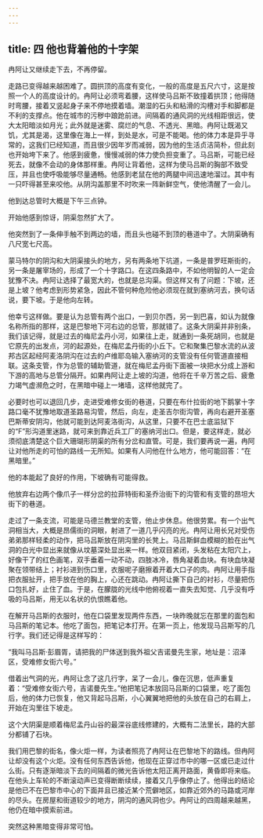 ```yaml
---
---
---
```

title: 四 他也背着他的十字架
---




冉阿让又继续走下去，不再停留。

走路已变得越来越困难了。圆拱顶的高度有变化，一般的高度是五尺六寸，这是按照一个人的高度设计的。冉阿让必须弯着腰，这样使马吕斯不致撞着拱顶；他得随时弯腰，接着又竖起身子来不停地摸着墙。潮湿的石头和粘滑的沟槽对手和脚都是不利的支撑点。他在城市的污秽中踉跄前进。间隔着的通风洞的光线相距很远，使大太阳暗淡如月光；此外就是迷雾、腐烂的气息、不透光、黑暗。冉阿让既渴又饥，尤其是渴，这里像在海上一样，到处是水，可是不能喝。他的体力本是异乎寻常的，这我们已经知道，而且很少因年岁而减弱，因为他的生活贞洁简朴，但此刻也开始垮下来了。他感到疲惫，慢慢减弱的体力使负担变重了。马吕斯，可能已经死去，就像不会动的身体那样重。冉阿让背着他，这样为使马吕斯的胸部不致受压，并且也使呼吸能够尽量通畅。他感到老鼠在他的两腿中间迅速地溜过。其中有一只吓得甚至来咬他。从阴沟盖那里不时吹来一阵新鲜空气，使他清醒了一会儿。

他到达总管时大概是下午三点钟。

开始他感到惊讶，阴渠忽然扩大了。

他突然到了一条伸手触不到两边的墙，而且头也碰不到顶的巷道中了。大阴渠确有八尺宽七尺高。

蒙马特尔的阴沟和大阴渠接头的地方，另有两条地下坑道，一条是普罗旺斯街的，另一条是屠宰场的，形成了一个十字路口。在这四条路中，不如他明智的人一定会犹豫不决。冉阿让选择了最宽大的，也就是总沟渠。但这样又有了问题：下坡，还是上坡？他考虑到形势紧急，因此不管何种危险他必须现在就到塞纳河去，换句话说，要下坡。于是他向左转。

他幸亏这样做。要是认为总管有两个出口，一到贝尔西，另一到巴喜，如认为就像名称所指的那样，这是巴黎地下河右边的总管，那就错了。这条大阴渠并非别条，我们该记得，就是过去的梅尼孟丹小河，如果往上走，就通到一条死胡同，也就是它原先的出发点，河的起源处，在梅尼孟丹街的小丘下。它和聚集巴黎水流的从波邦古区起经阿麦洛阴沟在过去的卢维耶岛输入塞纳河的支管没有任何管道直接相联。这条支管，作为总管的辅助管道，就在梅尼孟丹街下面被一块把水分成上游和下游的高地与总管分隔开。如果冉阿让走上坡的沟道，他将在千辛万苦之后、疲惫力竭气虚濒危之时，在黑暗中碰上一堵墙，这样他就完了。

必要时也可以退回几步，走进受难修女街的巷道，只要在布什拉街的地下鹅掌十字路口毫不犹豫地取道圣路易沟管，然后，向左，走圣吉尔街沟管，再向右避开圣塞巴斯蒂安阴沟，他就可能到达阿麦洛街沟，从这里，只要不在巴士底监狱下的“F”形沟道里迷路，就可来到靠近兵工厂的塞纳河出口。但是，要这样走，就必须彻底清楚这个巨大珊瑚形阴渠的所有分岔和直管。可是，我们要再说一遍，冉阿让对他所走的可怕的路线一无所知。如果有人问他在什么地方，他可能回答：“在黑暗里。”

他的本能起了良好的作用，下坡确有可能得救。

他放弃右边两个像爪子一样分岔的拉菲特街和圣乔治街下的沟管和有支管的昂坦大街下的巷道。

走过了一条支流，可能是马德兰教堂的支管，他止步休息。他很劳累。有一个出气洞相当大，大概是昂儒街的洞眼，射进了一道几乎闪亮的光。冉阿让用长兄对受伤弟弟那样轻柔的动作，把马吕斯放在阴沟里的长凳上。马吕斯鲜血模糊的脸在出气洞的白光中显出来就像从坟墓深处显出来一样。他双目紧闭，头发粘在太阳穴上，好像干了的红色画笔，双手垂着一动不动，四肢冰冷，唇角凝着血块。有块血块凝聚在领带结上；衬衫进到伤口里，衣服呢子磨擦着开着大口子的肉。冉阿让用手指把衣服扯开，把手放在他的胸上，心还在跳动。冉阿让撕下自己的衬衫，尽量把伤口包扎好，止住了血。于是，在朦胧的光线中他俯视着一直失去知觉、几乎没有呼吸的马吕斯，用无以名状的仇恨瞧着他。

在解开马吕斯的衣服时，他在口袋里发现两件东西，一块昨晚就忘在那里的面包和马吕斯的笔记本。他吃了面包，把笔记本打开。在第一页上，他发现马吕斯写的几行字。我们还记得是这样写的：

“我叫马吕斯·彭眉胥，请把我的尸体送到我外祖父吉诺曼先生家，地址是：沼泽区，受难修女街六号。”

借着出气洞的光，冉阿让念了这几行字，呆了一会儿，像在沉思，低声重复着：“受难修女街六号，吉诺曼先生。”他把笔记本放回马吕斯的口袋里，吃了面包后，他的体力已恢复，他又背起马吕斯，小心翼翼地把他的头放在自己的右肩上，开始在沟里往下坡走。

这个大阴渠是顺着梅尼孟丹山谷的最深谷底线修建的，大概有二法里长，路的大部分都铺了石块。

我们用巴黎的街名，像火炬一样，为读者照亮了冉阿让在巴黎地下的路线。但冉阿让却没有这个火炬。没有任何东西告诉他，他现在正穿过市中的哪一区或已走过什么街。只有逐渐暗淡下去的间隔着的微光告诉他太阳正离开路面，黄昏即将来临。在他头上车轮的不断滚动声已变得断断续续，接着又几乎像停止了。他得出的结论是他已不在巴黎市中心的下面并且已接近某个荒僻地区，如靠近郊外的马路或河岸的尽头。在房屋和街道较少的地方，阴沟的通风洞也少。冉阿让的四周越来越黑，他仍在暗中摸索前进。

突然这种黑暗变得非常可怕。